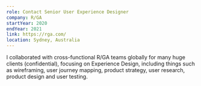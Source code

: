 ```yaml
---
role: Contact Senior User Experience Designer
company: R/GA
startYear: 2020
endYear: 2021
link: https://rga.com/
location: Sydney, Australia
---
```


I collaborated with cross-functional R/GA teams globally for many huge clients (confidential), focusing on Experience Design, including things such as wireframing, user journey mapping, product strategy, user research, product design and user testing.
